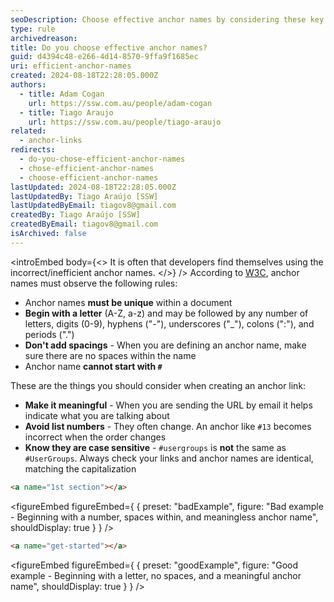 ```yaml
---
seoDescription: Choose effective anchor names by considering these key points - Make it meaningful, know they're case sensitive, don't add spacing, and avoid starting with a #.
type: rule
archivedreason:
title: Do you choose effective anchor names?
guid: d4394c48-e266-4d14-8570-9ffa9f1685ec
uri: efficient-anchor-names
created: 2024-08-18T22:28:05.000Z
authors:
  - title: Adam Cogan
    url: https://ssw.com.au/people/adam-cogan
  - title: Tiago Araujo
    url: https://ssw.com.au/people/tiago-araujo
related:
  - anchor-links
redirects:
  - do-you-chose-efficient-anchor-names
  - chose-efficient-anchor-names
  - choose-efficient-anchor-names
lastUpdated: 2024-08-18T22:28:05.000Z
lastUpdatedBy: Tiago Araújo [SSW]
lastUpdatedByEmail: tiagov8@gmail.com
createdBy: Tiago Araújo [SSW]
createdByEmail: tiagov8@gmail.com
isArchived: false
---
```


<introEmbed
  body={<>
It is often that developers find themselves using the incorrect/inefficient anchor names.
  </>}
/>
According to [W3C](https://www.w3.org/TR/REC-html40/struct/links.html), anchor names must observe the following rules:

* Anchor names **must be unique** within a document
* **Begin with a letter** (A-Z, a-z) and may be followed by any number of letters, digits (0-9), hyphens ("-"), underscores ("_"), colons (":"), and periods (".")
* **Don't add spacings** - When you are defining an anchor name, make sure there are no spaces within the name
* Anchor name **cannot start with `#`**

These are the things you should consider when creating an anchor link:

* **Make it meaningful** - When you are sending the URL by email it helps indicate what you are talking about
* **Avoid list numbers** - They often change. An anchor like `#13` becomes incorrect when the order changes
* **Know they are case sensitive** - `#usergroups` is **not** the same as `#UserGroups`. Always check your links and anchor names are identical, matching the capitalization

```html
<a name="1st section"></a>
```

<figureEmbed figureEmbed={ {
  preset: "badExample",
  figure: "Bad example - Beginning with a number, spaces within, and meaningless anchor name",
  shouldDisplay: true
} } />


```html
<a name="get-started"></a>
```

<figureEmbed figureEmbed={ {
  preset: "goodExample",
  figure: "Good example - Beginning with a letter, no spaces, and a meaningful anchor name",
  shouldDisplay: true
} } />
